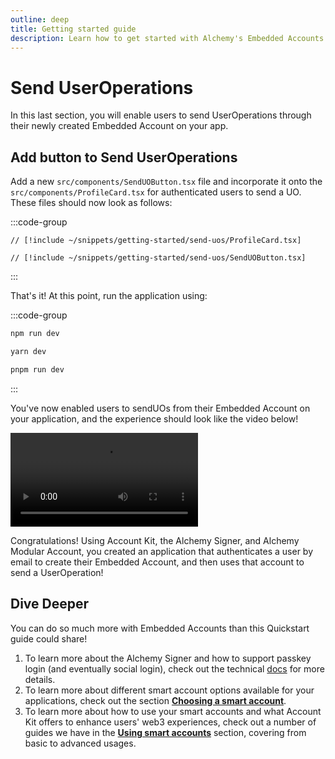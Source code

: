 ```yaml
---
outline: deep
title: Getting started guide
description: Learn how to get started with Alchemy's Embedded Accounts using Account Kit and the Alchemy Signer, Modular Account, Rundler and Gas Manager.
---
```


# Send UserOperations

In this last section, you will enable users to send UserOperations through their newly created Embedded Account on your app.

## Add button to Send UserOperations

Add a new `src/components/SendUOButton.tsx` file and incorporate it onto the `src/components/ProfileCard.tsx` for authenticated users to send a UO. These files should now look as follows:

:::code-group

```tsx [src/components/ProfileCard.tsx]
// [!include ~/snippets/getting-started/send-uos/ProfileCard.tsx]
```

```tsx [src/components/SendUOButton.tsx]
// [!include ~/snippets/getting-started/send-uos/SendUOButton.tsx]
```

:::

That's it! At this point, run the application using:

:::code-group

```bash [npm]
npm run dev
```

```bash [yarn]
yarn dev
```

```bash [pnpm]
pnpm run dev
```

:::

You've now enabled users to sendUOs from their Embedded Account on your application, and the experience should look like the video below!

<video src="/videos/embedded-accounts-full.mp4" controls></video>

Congratulations! Using Account Kit, the Alchemy Signer, and Alchemy Modular Account, you created an application that authenticates a user by email to create their Embedded Account, and then uses that account to send a UserOperation!

## Dive Deeper

You can do so much more with Embedded Accounts than this Quickstart guide could share!

1. To learn more about the Alchemy Signer and how to support passkey login (and eventually social login), check out the technical [docs](https://accountkit.alchemy.com/packages/aa-alchemy/signer/overview) for more details.
2. To learn more about different smart account options available for your applications, check out the section **[Choosing a smart account](https://accountkit.alchemy.com/smart-accounts/)**.
3. To learn more about how to use your smart accounts and what Account Kit offers to enhance users' web3 experiences, check out a number of guides we have in the **[Using smart accounts](https://accountkit.alchemy.com/using-smart-accounts/send-user-operations)** section, covering from basic to advanced usages.
